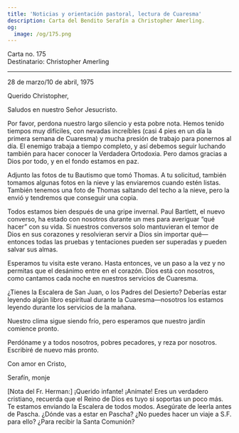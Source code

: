 ```yaml
---
title: 'Noticias y orientación pastoral, lectura de Cuaresma'
description: Carta del Bendito Serafín a Christopher Amerling.
og:
  image: /og/175.png
---
```


<div style={{textAlign:'right', fontFamily:'monospace'}}>Carta no. 175</div>
<div style={{textAlign:'left', fontFamily:'monospace'}}>Destinatario: Christopher Amerling</div>

---

28 de marzo/10 de abril, 1975

Querido Christopher,

Saludos en nuestro Señor Jesucristo.

Por favor, perdona nuestro largo silencio y esta pobre nota. Hemos tenido tiempos muy difíciles, con nevadas increíbles (casi 4 pies en un día la primera semana de Cuaresma) y mucha presión de trabajo para ponernos al día. El enemigo trabaja a tiempo completo, y así debemos seguir luchando también para hacer conocer la Verdadera Ortodoxia. Pero damos gracias a Dios por todo, y en el fondo estamos en paz.

Adjunto las fotos de tu Bautismo que tomó Thomas. A tu solicitud, también tomamos algunas fotos en la nieve y las enviaremos cuando estén listas. También tenemos una foto de Thomas saltando del techo a la nieve, pero la envió y tendremos que conseguir una copia.

Todos estamos bien después de una gripe invernal. Paul Bartlett, el nuevo converso, ha estado con nosotros durante un mes para averiguar “qué hacer” con su vida. Si nuestros conversos solo mantuvieran el temor de Dios en sus corazones y resolvieran servir a Dios sin importar qué—entonces todas las pruebas y tentaciones pueden ser superadas y pueden salvar sus almas.

Esperamos tu visita este verano. Hasta entonces, ve un paso a la vez y no permitas que el desánimo entre en el corazón. Dios está con nosotros, como cantamos cada noche en nuestros servicios de Cuaresma.

¿Tienes la Escalera de San Juan, o los Padres del Desierto? Deberías estar leyendo algún libro espiritual durante la Cuaresma—nosotros los estamos leyendo durante los servicios de la mañana.

Nuestro clima sigue siendo frío, pero esperamos que nuestro jardín comience pronto.

Perdóname y a todos nosotros, pobres pecadores, y reza por nosotros. Escribiré de nuevo más pronto.

Con amor en Cristo,

Serafín, monje

[Nota del Fr. Herman:] ¡Querido infante! ¡Anímate! Eres un verdadero cristiano, recuerda que el Reino de Dios es tuyo si soportas un poco más. Te estamos enviando la Escalera de todos modos. Asegúrate de leerla antes de Pascha. ¿Dónde vas a estar en Pascha? ¿No puedes hacer un viaje a S.F. para ello? ¿Para recibir la Santa Comunión?
